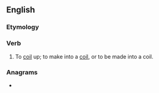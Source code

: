 ==English==

===Etymology===
{{prefix|en|up|coil}}

===Verb===
{{en-verb}}

# {{lb|en|rare}} To [[coil]] up; to make into a [[coil]], or to be made into a coil.

===Anagrams===
* {{l|en|coil up}}